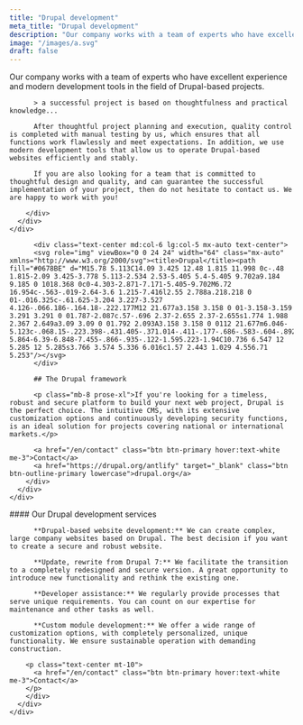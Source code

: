 ```yaml
---
title: "Drupal development"
meta_title: "Drupal development"
description: "Our company works with a team of experts who have excellent experience and modern development tools in the field of Drupal-based projects."
image: "/images/a.svg"
draft: false
---
```


<div class="container">
    <div class="row justify-center">
      <div class="md:col-10 lg:col-7">
        <div class="content">
          Our company works with a team of experts who have excellent experience and modern development tools in the field of Drupal-based projects.

          > a successful project is based on thoughtfulness and practical knowledge...

          After thoughtful project planning and execution, quality control is completed with manual testing by us, which ensures that all functions work flawlessly and meet expectations. In addition, we use modern development tools that allow us to operate Drupal-based websites efficiently and stably.

          If you are also looking for a team that is committed to thoughtful design and quality, and can guarantee the successful implementation of your project, then do not hesitate to contact us. We are happy to work with you!

        </div>
      </div>
    </div>
</div>

<div class="bg-slate-100 mt-10 dark:bg-darkmode-theme-light">
    <div class="row justify-center">
      <div class="md:col-8 lg:col-6 lx:col-5">
        <div class="content text-center py-10 mb-10">

          <div class="text-center md:col-6 lg:col-5 mx-auto text-center">
          <svg role="img" viewBox="0 0 24 24" width="64" class="mx-auto" xmlns="http://www.w3.org/2000/svg"><title>Drupal</title><path fill="#0678BE" d="M15.78 5.113C14.09 3.425 12.48 1.815 11.998 0c-.48 1.815-2.09 3.425-3.778 5.113-2.534 2.53-5.405 5.4-5.405 9.702a9.184 9.185 0 1018.368 0c0-4.303-2.871-7.171-5.405-9.702M6.72 16.954c-.563-.019-2.64-3.6 1.215-7.416l2.55 2.788a.218.218 0 01-.016.325c-.61.625-3.204 3.227-3.527 4.126-.066.186-.164.18-.222.177M12 21.677a3.158 3.158 0 01-3.158-3.159 3.291 3.291 0 01.787-2.087c.57-.696 2.37-2.655 2.37-2.655s1.774 1.988 2.367 2.649a3.09 3.09 0 01.792 2.093A3.158 3.158 0 0112 21.677m6.046-5.123c-.068.15-.223.398-.431.405-.371.014-.411-.177-.686-.583-.604-.892-5.864-6.39-6.848-7.455-.866-.935-.122-1.595.223-1.94C10.736 6.547 12 5.285 12 5.285s3.766 3.574 5.336 6.016c1.57 2.443 1.029 4.556.71 5.253"/></svg>
          </div>

          ## The Drupal framework

          <p class="mb-8 prose-xl">If you're looking for a timeless, robust and secure platform to build your next web project, Drupal is the perfect choice. The intuitive CMS, with its extensive customization options and continuously developing security functions, is an ideal solution for projects covering national or international markets.</p>

          <a href="/en/contact" class="btn btn-primary hover:text-white me-3">Contact</a>
          <a href="https://drupal.org/antlify" target="_blank" class="btn btn-outline-primary lowercase">drupal.org</a>
        </div>
      </div>
    </div>
</div>



<div class="container">
    <div class="row justify-center">
      <div class="md:col-10 lg:col-7">
        <div class="content py-8">
          #### Our Drupal development services


          **Drupal-based website development:** We can create complex, large company websites based on Drupal. The best decision if you want to create a secure and robust website.

          **Update, rewrite from Drupal 7:** We facilitate the transition to a completely redesigned and secure version. A great opportunity to introduce new functionality and rethink the existing one.

          **Developer assistance:** We regularly provide processes that serve unique requirements. You can count on our expertise for maintenance and other tasks as well.

          **Custom module development:** We offer a wide range of customization options, with completely personalized, unique functionality. We ensure sustainable operation with demanding construction.

        <p class="text-center mt-10">
          <a href="/en/contact" class="btn btn-primary hover:text-white me-3">Contact</a>
        </p>
        </div>
      </div>
    </div>
</div>
